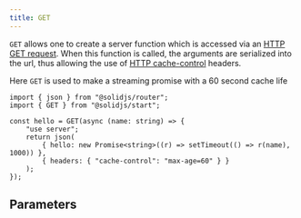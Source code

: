 ```yaml
---
title: GET
---
```


`GET` allows one to create a server function which is accessed via an [HTTP GET request](https://developer.mozilla.org/en-US/docs/Web/HTTP/Methods/GET). When this function is called, the arguments are serialized into the url, thus allowing the use of [HTTP cache-control](https://developer.mozilla.org/en-US/docs/Web/HTTP/Headers/Cache-Control) headers.

Here `GET` is used to make a streaming promise with a 60 second cache life

```tsx twoslash {4, 8}
import { json } from "@solidjs/router";
import { GET } from "@solidjs/start";

const hello = GET(async (name: string) => {
	"use server";
	return json(
		{ hello: new Promise<string>((r) => setTimeout(() => r(name), 1000)) },
		{ headers: { "cache-control": "max-age=60" } }
	);
});
```

## Parameters